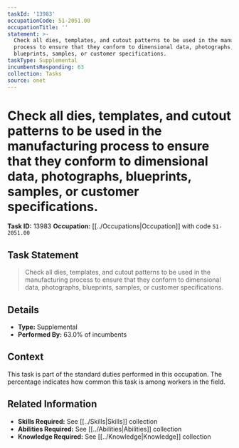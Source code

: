```yaml
---
taskId: '13983'
occupationCode: 51-2051.00
occupationTitle: ''
statement: >-
  Check all dies, templates, and cutout patterns to be used in the manufacturing
  process to ensure that they conform to dimensional data, photographs,
  blueprints, samples, or customer specifications.
taskType: Supplemental
incumbentsResponding: 63
collection: Tasks
source: onet
---
```

# Check all dies, templates, and cutout patterns to be used in the manufacturing process to ensure that they conform to dimensional data, photographs, blueprints, samples, or customer specifications.

**Task ID:** 13983
**Occupation:** [[../Occupations|Occupation]] with code `51-2051.00`

## Task Statement

> Check all dies, templates, and cutout patterns to be used in the manufacturing process to ensure that they conform to dimensional data, photographs, blueprints, samples, or customer specifications.

## Details

- **Type:** Supplemental
- **Performed By:** 63.0% of incumbents

## Context

This task is part of the standard duties performed in this occupation. The percentage indicates how common this task is among workers in the field.

## Related Information

- **Skills Required:** See [[../Skills|Skills]] collection
- **Abilities Required:** See [[../Abilities|Abilities]] collection
- **Knowledge Required:** See [[../Knowledge|Knowledge]] collection
